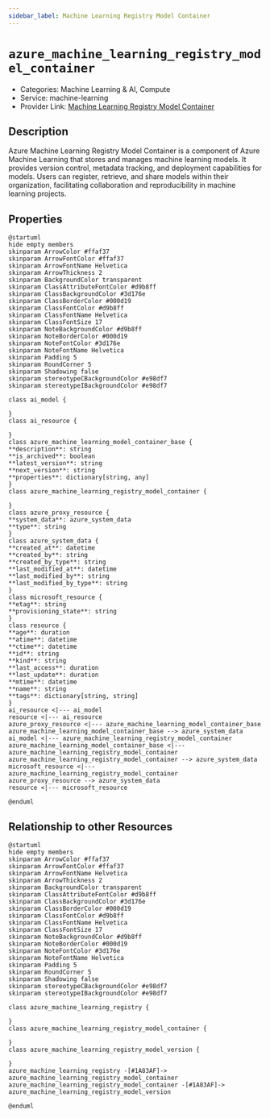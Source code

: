 ```yaml
---
sidebar_label: Machine Learning Registry Model Container
---
```


# `azure_machine_learning_registry_model_container`

- Categories: Machine Learning & AI, Compute
- Service: machine-learning
- Provider Link: [Machine Learning Registry Model Container](https://learn.microsoft.com/en-us/azure/machine-learning/concept-model-management-and-deployment)

## Description
Azure Machine Learning Registry Model Container is a component of Azure Machine Learning that stores and manages machine learning models. It provides version control, metadata tracking, and deployment capabilities for models. Users can register, retrieve, and share models within their organization, facilitating collaboration and reproducibility in machine learning projects.

## Properties
<ZoomPanPinch>

```kroki imgType="plantuml" imgAlt="Diagram of Machine Learning Registry Model Container data model"
@startuml
hide empty members
skinparam ArrowColor #ffaf37
skinparam ArrowFontColor #ffaf37
skinparam ArrowFontName Helvetica
skinparam ArrowThickness 2
skinparam BackgroundColor transparent
skinparam ClassAttributeFontColor #d9b8ff
skinparam ClassBackgroundColor #3d176e
skinparam ClassBorderColor #000d19
skinparam ClassFontColor #d9b8ff
skinparam ClassFontName Helvetica
skinparam ClassFontSize 17
skinparam NoteBackgroundColor #d9b8ff
skinparam NoteBorderColor #000d19
skinparam NoteFontColor #3d176e
skinparam NoteFontName Helvetica
skinparam Padding 5
skinparam RoundCorner 5
skinparam Shadowing false
skinparam stereotypeCBackgroundColor #e98df7
skinparam stereotypeIBackgroundColor #e98df7

class ai_model {

}
class ai_resource {

}
class azure_machine_learning_model_container_base {
**description**: string
**is_archived**: boolean
**latest_version**: string
**next_version**: string
**properties**: dictionary[string, any]
}
class azure_machine_learning_registry_model_container {

}
class azure_proxy_resource {
**system_data**: azure_system_data
**type**: string
}
class azure_system_data {
**created_at**: datetime
**created_by**: string
**created_by_type**: string
**last_modified_at**: datetime
**last_modified_by**: string
**last_modified_by_type**: string
}
class microsoft_resource {
**etag**: string
**provisioning_state**: string
}
class resource {
**age**: duration
**atime**: datetime
**ctime**: datetime
**id**: string
**kind**: string
**last_access**: duration
**last_update**: duration
**mtime**: datetime
**name**: string
**tags**: dictionary[string, string]
}
ai_resource <|--- ai_model
resource <|--- ai_resource
azure_proxy_resource <|--- azure_machine_learning_model_container_base
azure_machine_learning_model_container_base --> azure_system_data
ai_model <|--- azure_machine_learning_registry_model_container
azure_machine_learning_model_container_base <|--- azure_machine_learning_registry_model_container
azure_machine_learning_registry_model_container --> azure_system_data
microsoft_resource <|--- azure_machine_learning_registry_model_container
azure_proxy_resource --> azure_system_data
resource <|--- microsoft_resource

@enduml
```

</ZoomPanPinch>


## Relationship to other Resources
<ZoomPanPinch>

```kroki imgType="plantuml" imgAlt="Diagram of Machine Learning Registry Model Container resource relationships"
@startuml
hide empty members
skinparam ArrowColor #ffaf37
skinparam ArrowFontColor #ffaf37
skinparam ArrowFontName Helvetica
skinparam ArrowThickness 2
skinparam BackgroundColor transparent
skinparam ClassAttributeFontColor #d9b8ff
skinparam ClassBackgroundColor #3d176e
skinparam ClassBorderColor #000d19
skinparam ClassFontColor #d9b8ff
skinparam ClassFontName Helvetica
skinparam ClassFontSize 17
skinparam NoteBackgroundColor #d9b8ff
skinparam NoteBorderColor #000d19
skinparam NoteFontColor #3d176e
skinparam NoteFontName Helvetica
skinparam Padding 5
skinparam RoundCorner 5
skinparam Shadowing false
skinparam stereotypeCBackgroundColor #e98df7
skinparam stereotypeIBackgroundColor #e98df7

class azure_machine_learning_registry {

}
class azure_machine_learning_registry_model_container {

}
class azure_machine_learning_registry_model_version {

}
azure_machine_learning_registry -[#1A83AF]-> azure_machine_learning_registry_model_container
azure_machine_learning_registry_model_container -[#1A83AF]-> azure_machine_learning_registry_model_version

@enduml
```

</ZoomPanPinch>





